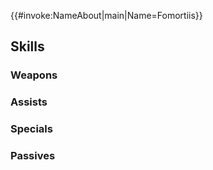 {{#invoke:NameAbout|main|Name=Fomortiis}}{{HeroPage Tabs}}
{{Hero Infobox
|Name=Fomortiis
|Title=Demon King
|WeaponType=Colorless Beast
|MoveType=Armored
|Origin=Fire Emblem: The Sacred Stones
|Gender=Male
|MythicEffect=Anima
|MythicEffect2=Defensive Team Bonus
|BoostHP=5
|BoostSpd=4
|actorEN=Mark P. Whitten
|actorJP=中村悠一
|artist=Daisuke Izuka
|additionDate=January 27, 2023
|releaseDate=January 27, 2023
|cv1=7
|cv2=900900
|TagID=神階フォデス
|InternalID=910
|Properties=mythic
|description=The Demon King who once threatened all of Magvel before being defeated by five heroes and sealed in the Sacred Stones. Appears in Fire Emblem: The Sacred Stones.
}}
{{Stats Page
|Lv1HP=22|Lv1ATK=14|Lv1SPD=5|Lv1DEF=9|Lv1RES=9
|GRHP=55|GRATK=70|GRSPD=25|GRDEF=85|GRRES=80
}}
==Skills==
===Weapons===
{{Weapons Table
|weapon1=Whelp (Armored)
|weapon1Default=1
|weapon1Unlock=1
|weapon2=Yearling (Arm.)
|weapon2Default=2
|weapon2Unlock=2
|weapon3=Adult (Armored)
|weapon3Default=4
|weapon3Unlock=3
|weapon4=Ravager
|weapon4Default=5
|weapon4Unlock=5
}}
===Assists===
{{Assists Table}}
===Specials===
{{Specials Table
|special1=Glowing Ember
|special1Default=4
|special1Unlock=3
|special2=Bonfire
|special2Unlock=4
}}
===Passives===
{{Passives Table
|passiveA1=Nightmare
|passiveA1Unlock=5
|passiveB1=Beast Follow-Up 1
|passiveB2=Beast Follow-Up 2
|passiveB3=Beast Follow-Up 3
|passiveB1Unlock=3
|passiveB2Unlock=4
|passiveB3Unlock=5
|passiveC1=A/D Far Save 1
|passiveC2=A/D Far Save 2
|passiveC3=A/D Far Save 3
|passiveC1Unlock=1
|passiveC2Unlock=2
|passiveC3Unlock=4
}}
{{Heroes Navbox}}